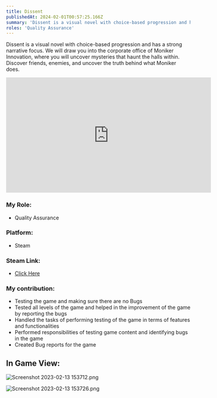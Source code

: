 ```yaml
---
title: Dissent
publishedAt: 2024-02-01T00:57:25.166Z
summary: 'Dissent is a visual novel with choice-based progression and has a strong narrative focus. We will draw you into the corporate office of Moniker Innovation, where you will uncover mysteries that haunt the halls within. Discover friends, enemies, and uncover the truth behind what Moniker does.'
roles: 'Quality Assurance'
---
```


Dissent is a visual novel with choice-based progression and has a strong narrative focus. We will draw you into the corporate office of Moniker Innovation, where you will uncover mysteries that haunt the halls within. Discover friends, enemies, and uncover the truth behind what Moniker does.

<iframe
  width="560"
  height="315"
  src="https://www.youtube.com/embed/rnW8emKKAfo?list=TLGGGLvq4CB_rj8yOTA1MjAyNA"
  frameborder="0"
  allowfullscreen
  autoplay
  muted
></iframe>

### My Role:

- ​​​Quality Assurance

### Platform:

- Steam

### Steam Link: 

- [Click Here](https://store.steampowered.com/app/1979210/Dissent/)

### My contribution:

- Testing the game and making sure there are no Bugs​
- Tested all levels of the game and helped in the improvement of the game by reporting the bugs
- Handled the tasks of performing testing of the game in terms of features and functionalities​
- Performed responsibilities of testing game content and identifying bugs in the game
- Created Bug reports for the game

## In Game View:

![Screenshot 2023-02-13 153712.png](https://static.wixstatic.com/media/e8c5ff_0a202905d6db4c348ee39671e2b15ad1~mv2.png/v1/fill/w_694,h_398,al_c,lg_1,q_85,enc_auto/Screenshot%202023-02-13%20153712.png)

![Screenshot 2023-02-13 153726.png](https://static.wixstatic.com/media/e8c5ff_696d51bd46f9467bbe91b2b550b03162~mv2.png/v1/fill/w_712,h_361,al_c,lg_1,q_85,enc_auto/Screenshot%202023-02-13%20153726.png)
